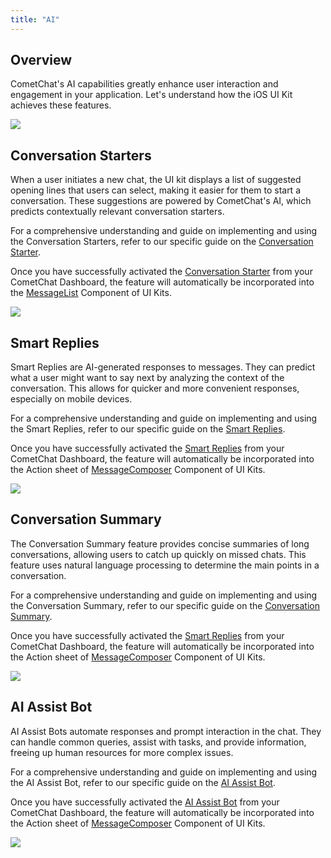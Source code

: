 ```yaml
---
title: "AI"
---
```


## Overview

CometChat's AI capabilities greatly enhance user interaction and engagement in your application. Let's understand how the iOS UI Kit achieves these features.

<Frame>
  <img src="/images/28e9fdf3-ai_overview_screens-ff4a64dd478569fea3dd84714363d0ad.png" />
</Frame>

## Conversation Starters

When a user initiates a new chat, the UI kit displays a list of suggested opening lines that users can select, making it easier for them to start a conversation. These suggestions are powered by CometChat's AI, which predicts contextually relevant conversation starters.

For a comprehensive understanding and guide on implementing and using the Conversation Starters, refer to our specific guide on the [Conversation Starter](/docs/fundamentals/ai-user-copilot/conversation-starter).

Once you have successfully activated the [Conversation Starter](/docs/fundamentals/ai-user-copilot/conversation-starter) from your CometChat Dashboard, the feature will automatically be incorporated into the [MessageList](/docs/ui-kit/ios/v4/message-list) Component of UI Kits.

<Frame>
  <img src="/images/e9fd7003-ai_conversation_starter_screens-d0c9b35dec47a8fdb6e325346ac21db8.png" />
</Frame>

## Smart Replies

Smart Replies are AI-generated responses to messages. They can predict what a user might want to say next by analyzing the context of the conversation. This allows for quicker and more convenient responses, especially on mobile devices.

For a comprehensive understanding and guide on implementing and using the Smart Replies, refer to our specific guide on the [Smart Replies](/docs/fundamentals/ai-user-copilot/smart-replies).

Once you have successfully activated the [Smart Replies](/docs/fundamentals/ai-user-copilot/smart-replies) from your CometChat Dashboard, the feature will automatically be incorporated into the Action sheet of [MessageComposer](/docs/ui-kit/ios/v4/message-composer) Component of UI Kits.

<Frame>
  <img src="/images/ad87d2e1-ai_smart_replies_screens-aea5489c3900be08cbdfdb6d8dd82847.png" />
</Frame>

## Conversation Summary

The Conversation Summary feature provides concise summaries of long conversations, allowing users to catch up quickly on missed chats. This feature uses natural language processing to determine the main points in a conversation.

For a comprehensive understanding and guide on implementing and using the Conversation Summary, refer to our specific guide on the [Conversation Summary](/docs/fundamentals/ai-user-copilot/conversation-summary).

Once you have successfully activated the [Smart Replies](/docs/fundamentals/ai-user-copilot/smart-replies) from your CometChat Dashboard, the feature will automatically be incorporated into the Action sheet of [MessageComposer](/docs/ui-kit/ios/v4/message-composer) Component of UI Kits.

<Frame>
  <img src="/images/e9fd7003-ai_conversation_starter_screens-d0c9b35dec47a8fdb6e325346ac21db8.png" />
</Frame>

## AI Assist Bot

AI Assist Bots automate responses and prompt interaction in the chat. They can handle common queries, assist with tasks, and provide information, freeing up human resources for more complex issues.

For a comprehensive understanding and guide on implementing and using the AI Assist Bot, refer to our specific guide on the [AI Assist Bot](/docs/ai-chatbots/bots).

Once you have successfully activated the [AI Assist Bot](/docs/ai-chatbots/bots) from your CometChat Dashboard, the feature will automatically be incorporated into the Action sheet of [MessageComposer](/docs/ui-kit/ios/v4/message-composer) Component of UI Kits.

<Frame>
  <img src="/images/f990eb45-ai_assist_bot_screens-dfc9bd46526d8664c17c8314abc7b988.png" />
</Frame>
